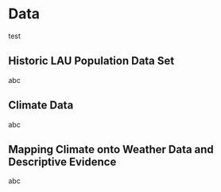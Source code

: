 # Data

test

## Historic LAU Population Data Set

abc

## Climate Data

abc

## Mapping Climate onto Weather Data and Descriptive Evidence

abc
